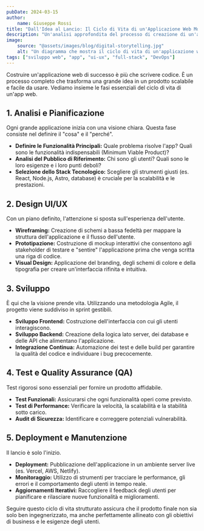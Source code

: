 ```yaml
---
pubDate: 2024-03-15
author:
    name: Giuseppe Rossi
title: "Dall'Idea al Lancio: Il Ciclo di Vita di un'Applicazione Web Moderna"
description: "Un'analisi approfondita del processo di creazione di un'applicazione web moderna, dal concept iniziale e design UI/UX fino al deployment e alla scalabilità."
image:
    source: "@assets/images/blog/digital-storytelling.jpg"
    alt: "Un diagramma che mostra il ciclo di vita di un'applicazione web dalla pianificazione al deployment."
tags: ["sviluppo web", "app", "ui-ux", "full-stack", "DevOps"]
---
```


Costruire un'applicazione web di successo è più che scrivere codice. È un processo completo che trasforma una grande idea in un prodotto scalabile e facile da usare. Vediamo insieme le fasi essenziali del ciclo di vita di un'app web.

## 1. Analisi e Pianificazione

Ogni grande applicazione inizia con una visione chiara. Questa fase consiste nel definire il "cosa" e il "perché".
-   **Definire le Funzionalità Principali:** Quale problema risolve l'app? Quali sono le funzionalità indispensabili (Minimum Viable Product)?
-   **Analisi del Pubblico di Riferimento:** Chi sono gli utenti? Quali sono le loro esigenze e i loro punti deboli?
-   **Selezione dello Stack Tecnologico:** Scegliere gli strumenti giusti (es. React, Node.js, Astro, database) è cruciale per la scalabilità e le prestazioni.

## 2. Design UI/UX

Con un piano definito, l'attenzione si sposta sull'esperienza dell'utente.
-   **Wireframing:** Creazione di schemi a bassa fedeltà per mappare la struttura dell'applicazione e il flusso dell'utente.
-   **Prototipazione:** Costruzione di mockup interattivi che consentono agli stakeholder di testare e "sentire" l'applicazione prima che venga scritta una riga di codice.
-   **Visual Design:** Applicazione del branding, degli schemi di colore e della tipografia per creare un'interfaccia rifinita e intuitiva.

## 3. Sviluppo

È qui che la visione prende vita. Utilizzando una metodologia Agile, il progetto viene suddiviso in sprint gestibili.
-   **Sviluppo Frontend:** Costruzione dell'interfaccia con cui gli utenti interagiscono.
-   **Sviluppo Backend:** Creazione della logica lato server, dei database e delle API che alimentano l'applicazione.
-   **Integrazione Continua:** Automazione dei test e delle build per garantire la qualità del codice e individuare i bug precocemente.

## 4. Test e Quality Assurance (QA)

Test rigorosi sono essenziali per fornire un prodotto affidabile.
-   **Test Funzionali:** Assicurarsi che ogni funzionalità operi come previsto.
-   **Test di Performance:** Verificare la velocità, la scalabilità e la stabilità sotto carico.
-   **Audit di Sicurezza:** Identificare e correggere potenziali vulnerabilità.

## 5. Deployment e Manutenzione

Il lancio è solo l'inizio.
-   **Deployment:** Pubblicazione dell'applicazione in un ambiente server live (es. Vercel, AWS, Netlify).
-   **Monitoraggio:** Utilizzo di strumenti per tracciare le performance, gli errori e il comportamento degli utenti in tempo reale.
-   **Aggiornamenti Iterativi:** Raccogliere il feedback degli utenti per pianificare e rilasciare nuove funzionalità e miglioramenti.

Seguire questo ciclo di vita strutturato assicura che il prodotto finale non sia solo ben ingegnerizzato, ma anche perfettamente allineato con gli obiettivi di business e le esigenze degli utenti.
